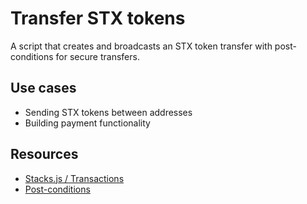 # Transfer STX tokens

A script that creates and broadcasts an STX token transfer with <HoverLink href="hover:post-conditions">post-conditions</HoverLink> for secure transfers.

## Use cases

- Sending STX tokens between addresses
- Building payment functionality

## Resources

- [Stacks.js / Transactions](/stacks/stacks.js/packages/transactions)
- [Post-conditions](/stacks/stacks.js/guides/post-conditions)
